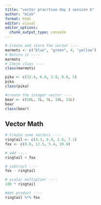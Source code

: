 ```yaml
---
title: "vector pracrtive day 3 session b"
author: "mish"
format: html
editor: visual
editor_options: 
  chunk_output_type: console
---
```


```r
# Create and store the vector ----
marmots <- c("blue", "green", 4, "yellow")
# Return it ----
marmots
# Check class ----
class(marmots)
```

```r
pika <- c(12.4, 6.8, 2.9, 8.8, 5)
pika
class(pika)
```

```r
#create the integer vector ----
bear <- c(20L, 3L, 5L, 18L, 23L)
bear
class(bear)
```

## Vector Math

```r
# Create some vectors ----
ringtail <- c(4.3, 8.9, 2.6, 7.1)
fox <- c(9.0, 12.5, 5.4, 10.9)

# add ----
ringtail + fox

# subtract ----
fox - ringtail

# scalar multiplier ----
100 * ringtail

#dot product ----
ringtail %*% fox
```

